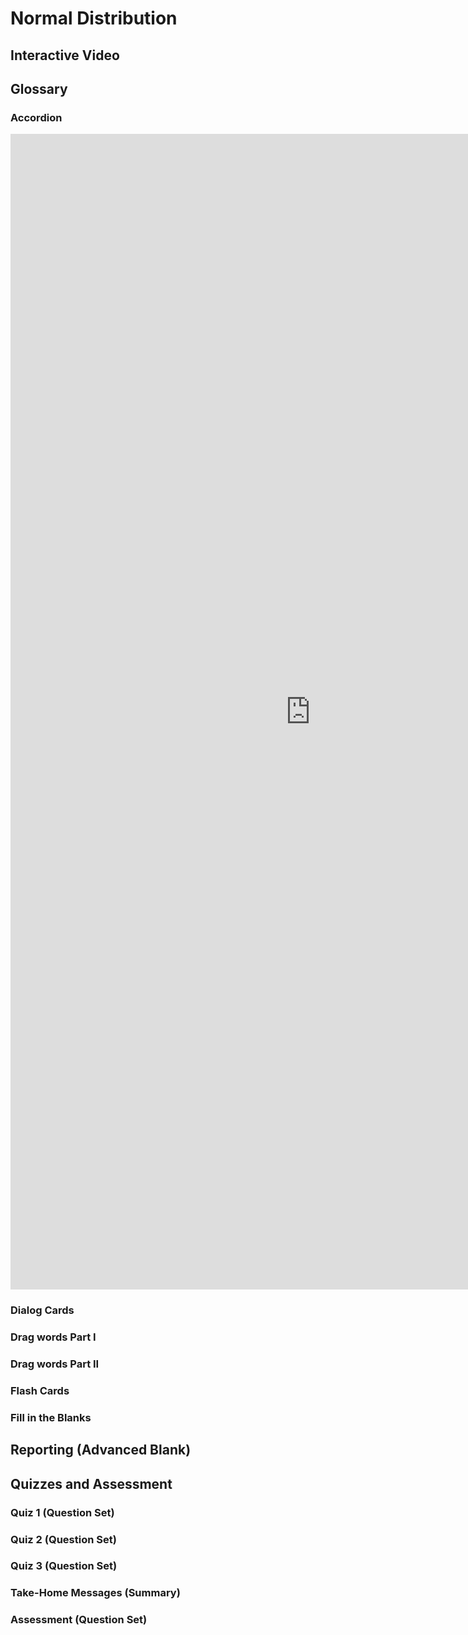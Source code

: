 # Normal Distribution

## Interactive Video {#chap04-video}


## Glossary {#chap04-glossary}

### Accordion {#chap04-glossary-accordion}

<iframe src="https://peter.baumgartner.name/wp-admin/admin-ajax.php?action=h5p_embed&id=93" width="960" height="1849" frameborder="0" allowfullscreen="allowfullscreen"></iframe><script src="https://peter.baumgartner.name/wp-content/plugins/h5p/h5p-php-library/js/h5p-resizer.js" charset="UTF-8"></script>


### Dialog Cards {#chap04-glossary-dialog-cards}



### Drag words Part I {#chap04-glossary-drag-words-part1}



### Drag words Part II {#chap04-glossary-drag-words-part2}



### Flash Cards {#chap04-glossary-flash-cards}



### Fill in the Blanks {#chap04-glossary-fill-in-the-blanks}



## Reporting (Advanced Blank) {#chap04-reporting-advanced-blanks}



## Quizzes and Assessment

### Quiz 1 (Question Set) {#chap04-quiz-1}


### Quiz 2 (Question Set) {#chap04-quiz-2}



### Quiz 3 (Question Set) {#chap04-quiz-3}



### Take-Home Messages (Summary) {#chap04-take-home}


### Assessment (Question Set) {#chap04-assessment}


